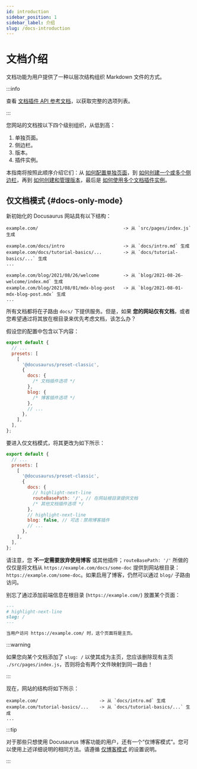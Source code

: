 ```yaml
---
id: introduction
sidebar_position: 1
sidebar_label: 介绍
slug: /docs-introduction
---
```


# 文档介绍

文档功能为用户提供了一种以层次结构组织 Markdown 文件的方式。

:::info

查看 [文档插件 API 参考文档](./../../api/plugins/plugin-content-docs.mdx)，以获取完整的选项列表。

:::

您网站的文档按以下四个级别组织，从低到高：

1. 单独页面。
2. 侧边栏。
3. 版本。
4. 插件实例。

本指南将按照此顺序介绍它们：从 [如何配置单独页面](./docs-create-doc.mdx)，到 [如何创建一个或多个侧边栏](./sidebar/index.mdx)，再到 [如何创建和管理版本](./versioning.mdx)，最后是 [如何使用多个文档插件实例](./docs-multi-instance.mdx)。

## 仅文档模式 {#docs-only-mode}

新初始化的 Docusaurus 网站具有以下结构：

```
example.com/                                -> 从 `src/pages/index.js` 生成

example.com/docs/intro                      -> 从 `docs/intro.md` 生成
example.com/docs/tutorial-basics/...        -> 从 `docs/tutorial-basics/...` 生成
...

example.com/blog/2021/08/26/welcome         -> 从 `blog/2021-08-26-welcome/index.md` 生成
example.com/blog/2021/08/01/mdx-blog-post   -> 从 `blog/2021-08-01-mdx-blog-post.mdx` 生成
...
```

所有文档都将在子路由 `docs/` 下提供服务。但是，如果 **您的网站仅有文档**，或者您希望通过将其放在根目录来优先考虑文档，该怎么办？

假设您的配置中包含以下内容：

```js title="docusaurus.config.js"
export default {
  // ...
  presets: [
    [
      '@docusaurus/preset-classic',
      {
        docs: {
          /* 文档插件选项 */
        },
        blog: {
          /* 博客插件选项 */
        },
        // ...
      },
    ],
  ],
};
```

要进入仅文档模式，将其更改为如下所示：

```js title="docusaurus.config.js"
export default {
  // ...
  presets: [
    [
      '@docusaurus/preset-classic',
      {
        docs: {
          // highlight-next-line
          routeBasePath: '/', // 在网站根目录提供文档
          /* 其他文档插件选项 */
        },
        // highlight-next-line
        blog: false, // 可选：禁用博客插件
        // ...
      },
    ],
  ],
};
```

请注意，您 **不一定需要放弃使用博客** 或其他插件；`routeBasePath: '/'` 所做的仅仅是将文档从 `https://example.com/docs/some-doc` 提供到网站根目录：`https://example.com/some-doc`。如果启用了博客，仍然可以通过 `blog/` 子路由访问。

别忘了通过添加前端信息在根目录 (`https://example.com/`) 放置某个页面：

```md title="docs/intro.md"
---
# highlight-next-line
slug: /
---

当用户访问 https://example.com/ 时，这个页面将是主页。
```

:::warning

如果您向某个文档添加了 `slug: /` 以使其成为主页，您应该删除现有主页 `./src/pages/index.js`，否则将会有两个文件映射到同一路由！

:::

现在，网站的结构将如下所示：

```
example.com/                       -> 从 `docs/intro.md` 生成
example.com/tutorial-basics/...    -> 从 `docs/tutorial-basics/...` 生成
...
```

:::tip

对于那些只想使用 Docusaurus 博客功能的用户，还有一个“仅博客模式”。您可以使用上述详细说明的相同方法。请遵循 [仅博客模式](../../blog.mdx#blog-only-mode) 的设置说明。

:::